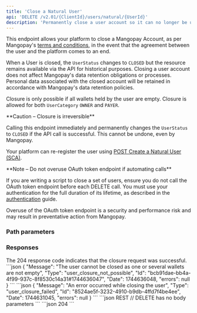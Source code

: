 ```yaml
---
title: 'Close a Natural User'  
api: 'DELETE /v2.01/{ClientId}/users/natural/{UserId}'  
description: 'Permanently close a user account so it can no longer be used'
---
```




This endpoint allows your platform to close a Mangopay Account, as per Mangopay's <a href="https://mangopay.com/terms-and-conditions" target="_blank">terms and conditions</a>, in the event that the agreement between the user and the platform comes to an end.

When a User is closed, the `UserStatus` changes to `CLOSED` but the resource remains available via the API for historical purposes. Closing a user account does not affect Mangopay's data retention obligations or processes. Personal data associated with the closed account will be retained in accordance with Mangopay's data retention policies.

Closure is only possible if all wallets held by the user are empty. Closure is allowed for both `UserCategory` `OWNER` and `PAYER`.

<Warning>
**Caution – Closure is irreversible**

Calling this endpoint immediately and permanently changes the `UserStatus` to `CLOSED` if the API call is successful. This cannot be undone, even by Mangopay. 

Your platform can re-register the user using [POST Create a Natural User (SCA)](/api-reference/users/create-natural-user-sca).
</Warning>

<Note>
**Note – Do not overuse OAuth token endpoint if automating calls**

If you are writing a script to close a set of users, ensure you do not call the OAuth token endpoint before each DELETE call. You must use your authentication for the full duration of its lifetime, as described in the [authentication](/api-reference/overview/authentication#2-use-the-bearer-token-for-its-full-lifetime) guide.

Overuse of the OAuth token endpoint is a security and performance risk and may result in preventative action from Mangopay.
</Note>

### Path parameters  

<UserId />  

### Responses  

<AccordionGroup>
<Accordion title="204 - No Content" defaultOpen>
The 204 response code indicates that the closure request was successful.
</Accordion>
</AccordionGroup>

<AccordionGroup>
<Accordion title="400 - Wallets not empty">
```json 
{
    "Message": "The user cannot be closed as one or several wallets are not empty",
    "Type": "user_closure_not_possible",
    "Id": "bcb91dae-bb4a-4f99-937c-8f8530c14a31#1744636047",
    "Date": 1744636048,
    "errors": null
}
```
</Accordion>
<Accordion title="400 - User already closed">
```json 
{
    "Message": "An error occurred while closing the user",
    "Type": "user_closure_failed",
    "Id": "8524ae5f-3232-4910-b9db-4ffd7f4be4ee",
    "Date": 1744631045,
    "errors": null
}
```
</Accordion>
</AccordionGroup>

<RequestExample>
```json REST
// DELETE has no body parameters
```
<PhpCloseNaturalUser/>
</RequestExample>

<ResponseExample>
```json 204
```
</ResponseExample>
